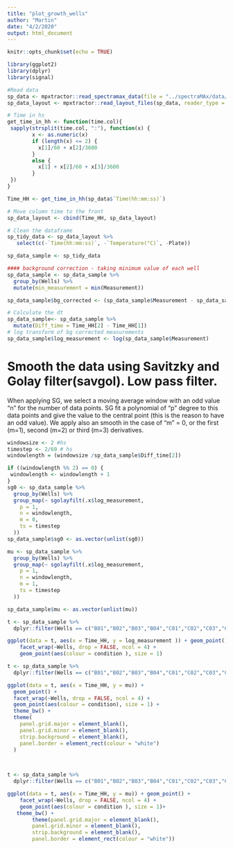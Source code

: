 ```yaml
---
title: "plot_growth_wells"
author: "Martin"
date: "4/2/2020"
output: html_document
---
```


```r
knitr::opts_chunk$set(echo = TRUE)
```

```r
library(ggplot2)
library(dplyr)
library(signal)
```

```r
#Read data
sp_data <- mpxtractor::read_spectramax_data(file = "../spectraMAx/data/20190701_growthrates_mg1363_pt2_smA_2ndplate.txt")
sp_data_layout <- mpxtractor::read_layout_files(sp_data, reader_type = "spectramax", layout_files = "../spectraMAx/data/20190611_growthrates_biolog_layout_plate2.csv")
```

```r
# Time in hs
get_time_in_hh <- function(time.col){
 sapply(strsplit(time.col, ":"), function(x) {
        x <- as.numeric(x)
        if (length(x) <= 2) {
          x[1]/60 + x[2]/3600
        }
        else {
          x[1] + x[2]/60 + x[3]/3600
        }
 })
}

Time_HH <- get_time_in_hh(sp_data$`Time(hh:mm:ss)`)

# Move column time to the front
sp_data_layout <- cbind(Time_HH, sp_data_layout)

# Clean the dataframe
sp_tidy_data <- sp_data_layout %>%
   select(c(-`Time(hh:mm:ss)`, -`Temperature(°C)`, -Plate))

sp_data_sample <- sp_tidy_data

```

```r
#### background correction - taking minimum value of each well
sp_data_sample <- sp_data_sample %>%
  group_by(Wells) %>%
  mutate(min_measurement = min(Measurement))

sp_data_sample$bg_corrected <- (sp_data_sample$Measurement - sp_data_sample$min_measurement)

```


```r
# Calculate the dt
sp_data_sample<- sp_data_sample %>%
  mutate(Diff_time = Time_HH[2] - Time_HH[1])
# log transform of bg corrected measurements
sp_data_sample$log_measurement <- log(sp_data_sample$Measurement)
```

# Smooth the data using Savitzky and Golay filter(savgol). Low pass filter.
When applying SG, we select a moving average window with an odd value “n” for the number of data points. SG fit a polynomial of “p” degree to this data points and give the value to the central point (this is the reason to have an odd value).
We apply also an smooth in the case of “m” = 0, or the first (m=1), second (m=2) or third (m=3) derivatives.
```r
windowsize <- 2 #hs
timestep <- 2/60 # hs
windowlength = (windowsize /sp_data_sample$Diff_time[2])

if ((windowlength %% 2) == 0) {
 windowlength <- windowlength + 1
}
sg0 <- sp_data_sample %>%
  group_by(Wells) %>%
  group_map(~ sgolayfilt(.x$log_measurement,
    p = 1,
    n = windowlength,
    m = 0,
    ts = timestep
  ))
sp_data_sample$sg0 <- as.vector(unlist(sg0))

mu <- sp_data_sample %>%
  group_by(Wells) %>%
  group_map(~ sgolayfilt(.x$log_measurement,
    p = 1,
    n = windowlength,
    m = 1,
    ts = timestep
  ))

sp_data_sample$mu <- as.vector(unlist(mu))


```

```r
t <- sp_data_sample %>%
  dplyr::filter(Wells == c("B01","B02","B03","B04","C01","C02","C03","C04", "D01","D02","D03","D04"))

ggplot(data = t, aes(x = Time_HH, y = log_measurement )) + geom_point() +
    facet_wrap(~Wells, drop = FALSE, ncol = 4) +
    geom_point(aes(colour = condition ), size = 1)

```




```r
t <- sp_data_sample %>%
  dplyr::filter(Wells == c("B01","B02","B03","B04","C01","C02","C03","C04", "D01","D02","D03","D04"))

ggplot(data = t, aes(x = Time_HH, y = mu)) +
  geom_point() +
  facet_wrap(~Wells, drop = FALSE, ncol = 4) +
  geom_point(aes(colour = condition), size = 1) +
  theme_bw() +
  theme(
    panel.grid.major = element_blank(),
    panel.grid.minor = element_blank(),
    strip.background = element_blank(),
    panel.border = element_rect(colour = "white")
  )

        
```


```r
t <- sp_data_sample %>%
  dplyr::filter(Wells == c("B01","B02","B03","B04","C01","C02","C03","C04", "D01","D02","D03","D04", "E01","E02","E03","E04", "F01","F02","F03","F04","G01","G02","G03","G04"))

ggplot(data = t, aes(x = Time_HH, y = mu)) + geom_point() +
    facet_wrap(~Wells, drop = FALSE, ncol = 4) +
    geom_point(aes(colour = condition ), size = 1)+
   theme_bw() +
        theme(panel.grid.major = element_blank(),
        panel.grid.minor = element_blank(),
        strip.background = element_blank(),
        panel.border = element_rect(colour = "white"))

```

